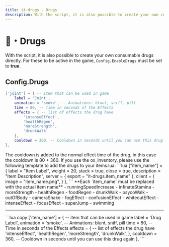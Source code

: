 ```yaml
---
title: it-drugs - Drugs
description: With the script, it is also possible to create your own consumable drugs directly.
---
```



# 💊・Drugs
With the script, it is also possible to create your own consumable drugs directly. For these to be active in the game, `Config.EnableDrugs` must be set to **true**.

## Config.Drugs
```lua
['joint'] = { -- item that can be used in game
    label = 'Joint',
    animation = 'smoke', -- Animations: blunt, sniff, pill
    time = 80, -- Time in seconds of the Effects
    effects = { -- list of effects the drug have
        'intenseEffect',
        'healthRegen',
        'moreStrength',
        'drunkWalk'
    },
    cooldown = 360, -- Cooldown in seconds until you can use this drug again
},
```
<Callout type="info">
The cooldown is added to the normal effect time of the drug, in this case the cooldown is 80 + 360.
</Callout>

<Callout type="warning">
If you use the ox_inventory, please use the following template to add the drugs to your items.lua:
```lua
["item_name"] = {
		label = "Item Label",
		weight = 20,
		stack = true,
		close = true,
		description = "Item Description",
		server = {
			export = "it-drugs.item_name"
		},
		client = {
			image = "item_name.png",
		}
	},
```
**Each `item_name` must be replaced with the actual item name**
</Callout>

<AccordionGroup>
  <Accordion title="All possible Drug Effects">
    - runningSpeedIncrease
    - infinateStamina
    - moreStrength
    - healthRegen
    - foodRegen
    - drunkWalk
    - psycoWalk
    - outOfBody
    - cameraShake
    - fogEffect
    - confusionEffect
    - whiteoutEffect
    - intenseEffect
    - focusEffect
    - superJump
    - swimming 
  </Accordion>
</AccordionGroup>

---

<AccordionGroup>
  <Accordion title="Drug configuration template">
    ```lua copy
    ['item_name'] = { -- item that can be used in game
        label = 'Drug Label',
        animation = 'smoke', -- Animations: blunt, sniff, pill
        time = 80, -- Time in seconds of the Effects
        effects = { -- list of effects the drug have
            'intenseEffect',
            'healthRegen',
            'moreStrength',
            'drunkWalk',
        },
        cooldown = 360, -- Cooldown in seconds until you can use this drug again
    },
    ```
  </Accordion>
</AccordionGroup>
